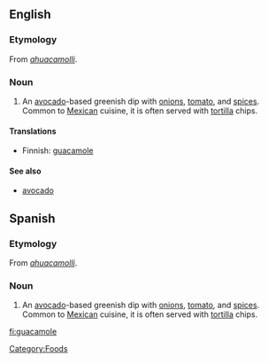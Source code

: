 ==English==
{{wikipedia}}

===Etymology===
From {{Nahu.}} ''[[ahuacamolli]]''.

===Noun===
{{en-noun|-}}

# An [[avocado]]-based greenish dip with [[onion]]s, [[tomato]], and [[spice]]s. Common to [[Mexican]] cuisine, it is often served with [[tortilla]] chips.

====Translations====
{{trans-top|avocado-based greenish dip}}
*Finnish: [[#Finnish|guacamole]]
{{trans-mid}}
{{trans-bottom}}

====See also====
*[[avocado]]

== Spanish ==
===Etymology===
From {{Nahu.}} ''[[ahuacamolli]]''.
=== Noun ===
{{es-noun-m}}
# An [[avocado]]-based greenish dip with [[onion]]s, [[tomato]], and [[spice]]s. Common to [[Mexican]] cuisine, it is often served with [[tortilla]] chips.

[[Category:Foods]]

[[fi:guacamole]]